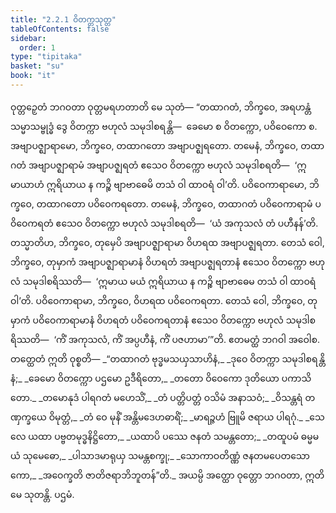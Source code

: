 ```yaml
---
title: "2.2.1 ဝိတက္ကသုတ္တ"
tableOfContents: false
sidebar:
  order: 1
type: "tipitaka"
basket: "su"
book: "it"
---
```



<DynamicBreadcrumb />

<Division number="38" book="it">

<Paragraph number="235" book="it">
ဝုတ္တဉှေတံ ဘဂဝတာ ဝုတ္တမရဟတာတိ မေ သုတံ—
</Paragraph>

<Paragraph number="236" book="it">
“တထာဂတံ, ဘိက္ခဝေ, အရဟန္တံ သမ္မာသမ္ဗုဒ္ဓံ ဒွေ ဝိတက္ကာ ဗဟုလံ သမုဒါစရန္တိ—  ခေမော စ ဝိတက္ကော, ပဝိဝေကော စ. အဗျာပဇ္ဈာရာမော, ဘိက္ခဝေ, တထာဂတော အဗျာပဇ္ဈရတော. တမေနံ, ဘိက္ခဝေ, တထာဂတံ အဗျာပဇ္ဈာရာမံ အဗျာပဇ္ဈရတံ ဧသေဝ ဝိတက္ကော ဗဟုလံ သမုဒါစရတိ—  ‘ဣမာယာဟံ ဣရိယာယ န ကဉ္စိ ဗျာဗာဓေမိ တသံ ဝါ ထာဝရံ ဝါ’တိ.
</Paragraph>

<Paragraph number="237" book="it">
ပဝိဝေကာရာမော, ဘိက္ခဝေ, တထာဂတော ပဝိဝေကရတော. တမေနံ, ဘိက္ခဝေ, တထာဂတံ ပဝိဝေကာရာမံ ပဝိဝေကရတံ ဧသေဝ ဝိတက္ကော ဗဟုလံ သမုဒါစရတိ—  ‘ယံ အကုသလံ တံ ပဟီနန်’တိ.
</Paragraph>

<Paragraph number="238" book="it">
တသ္မာတိဟ, ဘိက္ခဝေ, တုမှေပိ အဗျာပဇ္ဈာရာမာ ဝိဟရထ အဗျာပဇ္ဈရတာ. တေသံ ဝေါ, ဘိက္ခဝေ, တုမှာကံ အဗျာပဇ္ဈာရာမာနံ ဝိဟရတံ အဗျာပဇ္ဈရတာနံ ဧသေဝ ဝိတက္ကော ဗဟုလံ သမုဒါစရိဿတိ—  ‘ဣမာယ မယံ ဣရိယာယ န ကဉ္စိ ဗျာဗာဓေမ တသံ ဝါ ထာဝရံ ဝါ’တိ.
</Paragraph>

<Paragraph number="239" book="it">
ပဝိဝေကာရာမာ, ဘိက္ခဝေ, ဝိဟရထ ပဝိဝေကရတာ. တေသံ ဝေါ, ဘိက္ခဝေ, တုမှာကံ ပဝိဝေကာရာမာနံ ဝိဟရတံ ပဝိဝေကရတာနံ ဧသေဝ ဝိတက္ကော ဗဟုလံ သမုဒါစရိဿတိ—  ‘ကိံ အကုသလံ, ကိံ အပ္ပဟီနံ, ကိံ ပဇဟာမာ’”တိ. ဧတမတ္ထံ ဘဂဝါ အဝေါစ. တတ္ထေတံ ဣတိ ဝုစ္စတိ—
</Paragraph>

<Paragraph number="240" type="verses" book="it">
_“တထာဂတံ ဗုဒ္ဓမသယှသာဟိနံ,_  
_ဒုဝေ ဝိတက္ကာ သမုဒါစရန္တိ နံ;_  
_ခေမော ဝိတက္ကော ပဌမော ဥဒီရိတော,_  
_တတော ဝိဝေကော ဒုတိယော ပကာသိတော._  

</Paragraph>

<Paragraph number="241" type="verses" book="it">
_တမောနုဒံ ပါရဂတံ မဟေသိံ,_  
_တံ ပတ္တိပတ္တံ ဝသိမံ အနာသဝံ;_  
_ဝိသန္တရံ တဏှက္ခယေ ဝိမုတ္တံ,_  
_တံ ဝေ မုနိံ အန္တိမဒေဟဓာရိံ;_  
_မာရဉ္ဇဟံ ဗြူမိ ဇရာယ ပါရဂုံ._  

</Paragraph>

<Paragraph number="242" type="verses" book="it">
_သေလေ ယထာ ပဗ္ဗတမုဒ္ဓနိဋ္ဌိတော,_  
_ယထာပိ ပဿေ ဇနတံ သမန္တတော;_  
_တထူပမံ ဓမ္မမယံ သုမေဓော,_  
_ပါသာဒမာရုယှ သမန္တစက္ခု;_  
_သောကာဝတိဏ္ဏံ ဇနတမပေတသောကော,_  
_အဝေက္ခတိ ဇာတိဇရာဘိဘူတန်”တိ._  

</Paragraph>

<Paragraph number="243" book="it">
အယမ္ပိ အတ္ထော ဝုတ္တော ဘဂဝတာ, ဣတိ မေ သုတန္တိ.

</Paragraph>
</Division>

<Paragraph number="244" type="center" book="it">
ပဌမံ.
</Paragraph>
